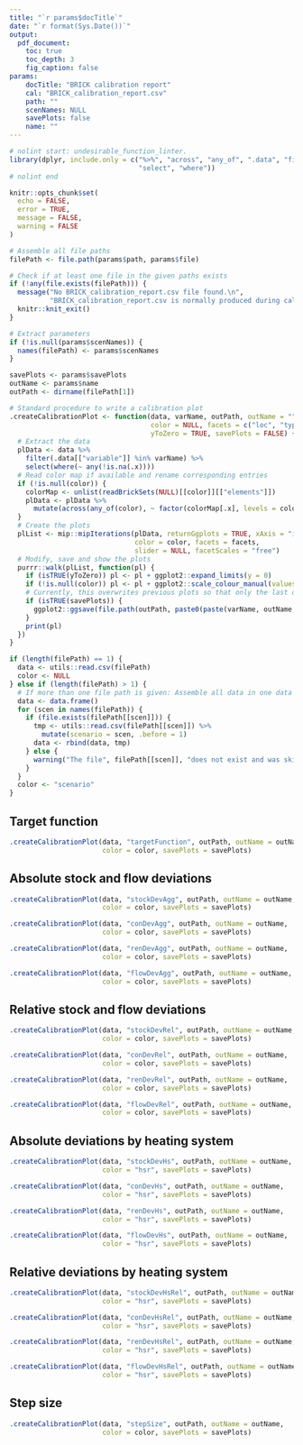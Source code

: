 ```yaml
---
title: "`r params$docTitle`"
date: "`r format(Sys.Date())`"
output:
  pdf_document:
    toc: true
    toc_depth: 3
    fig_caption: false
params:
    docTitle: "BRICK calibration report"
    cal: "BRICK_calibration_report.csv"
    path: ""
    scenNames: NULL
    savePlots: false
    name: ""
---
```


```r

# nolint start: undesirable_function_linter.
library(dplyr, include.only = c("%>%", "across", "any_of", ".data", "filter", "mutate",
                                "select", "where"))
# nolint end

knitr::opts_chunk$set(
  echo = FALSE,
  error = TRUE,
  message = FALSE,
  warning = FALSE
)
```


```r

# Assemble all file paths
filePath <- file.path(params$path, params$file)

# Check if at least one file in the given paths exists
if (!any(file.exists(filePath))) {
  message("No BRICK_calibration_report.csv file found.\n",
          "BRICK_calibration_report.csv is normally produced during calibration runs.")
  knitr::knit_exit()
}

# Extract parameters
if (!is.null(params$scenNames)) {
  names(filePath) <- params$scenNames
}

savePlots <- params$savePlots
outName <- params$name
outPath <- dirname(filePath[1])

# Standard procedure to write a calibration plot
.createCalibrationPlot <- function(data, varName, outPath, outName = "",
                                   color = NULL, facets = c("loc", "typ"),
                                   yToZero = TRUE, savePlots = FALSE) {
  # Extract the data
  plData <- data %>%
    filter(.data[["variable"]] %in% varName) %>%
    select(where(~ any(!is.na(.x))))
  # Read color map if available and rename corresponding entries
  if (!is.null(color)) {
    colorMap <- unlist(readBrickSets(NULL)[[color]][["elements"]])
    plData <- plData %>%
      mutate(across(any_of(color), ~ factor(colorMap[.x], levels = colorMap)))
  }
  # Create the plots
  plList <- mip::mipIterations(plData, returnGgplots = TRUE, xAxis = "iteration",
                               color = color, facets = facets,
                               slider = NULL, facetScales = "free")
  # Modify, save and show the plots
  purrr::walk(plList, function(pl) {
    if (isTRUE(yToZero)) pl <- pl + ggplot2::expand_limits(y = 0)
    if (!is.null(color)) pl <- pl + ggplot2::scale_colour_manual(values = mip::plotstyle(colorMap))
    # Currently, this overwrites previous plots so that only the last one remains
    if (isTRUE(savePlots)) {
      ggplot2::ggsave(file.path(outPath, paste0(paste(varName, outName, sep = "_"), ".png")), pl)
    }
    print(pl)
  })
}

```


```r

if (length(filePath) == 1) {
  data <- utils::read.csv(filePath)
  color <- NULL
} else if (length(filePath) > 1) {
  # If more than one file path is given: Assemble all data in one data frame
  data <- data.frame()
  for (scen in names(filePath)) {
    if (file.exists(filePath[[scen]])) {
      tmp <- utils::read.csv(filePath[[scen]]) %>%
        mutate(scenario = scen, .before = 1)
      data <- rbind(data, tmp)
    } else {
      warning("The file", filePath[[scen]], "does not exist and was skipped.")
    }
  }
  color <- "scenario"
}

```

## Target function

```r

.createCalibrationPlot(data, "targetFunction", outPath, outName = outName,
                       color = color, savePlots = savePlots)

```

## Absolute stock and flow deviations

```r

.createCalibrationPlot(data, "stockDevAgg", outPath, outName = outName,
                       color = color, savePlots = savePlots)

.createCalibrationPlot(data, "conDevAgg", outPath, outName = outName,
                       color = color, savePlots = savePlots)

.createCalibrationPlot(data, "renDevAgg", outPath, outName = outName,
                       color = color, savePlots = savePlots)

.createCalibrationPlot(data, "flowDevAgg", outPath, outName = outName,
                       color = color, savePlots = savePlots)

```


## Relative stock and flow deviations

```r

.createCalibrationPlot(data, "stockDevRel", outPath, outName = outName,
                       color = color, savePlots = savePlots)

.createCalibrationPlot(data, "conDevRel", outPath, outName = outName,
                       color = color, savePlots = savePlots)

.createCalibrationPlot(data, "renDevRel", outPath, outName = outName,
                       color = color, savePlots = savePlots)

.createCalibrationPlot(data, "flowDevRel", outPath, outName = outName,
                       color = color, savePlots = savePlots)

```

## Absolute deviations by heating system

```r

.createCalibrationPlot(data, "stockDevHs", outPath, outName = outName,
                       color = "hsr", savePlots = savePlots)

.createCalibrationPlot(data, "conDevHs", outPath, outName = outName,
                       color = "hsr", savePlots = savePlots)

.createCalibrationPlot(data, "renDevHs", outPath, outName = outName,
                       color = "hsr", savePlots = savePlots)

.createCalibrationPlot(data, "flowDevHs", outPath, outName = outName,
                       color = "hsr", savePlots = savePlots)

```

## Relative deviations by heating system

```r

.createCalibrationPlot(data, "stockDevHsRel", outPath, outName = outName,
                       color = "hsr", savePlots = savePlots)

.createCalibrationPlot(data, "conDevHsRel", outPath, outName = outName,
                       color = "hsr", savePlots = savePlots)

.createCalibrationPlot(data, "renDevHsRel", outPath, outName = outName,
                       color = "hsr", savePlots = savePlots)

.createCalibrationPlot(data, "flowDevHsRel", outPath, outName = outName,
                       color = "hsr", savePlots = savePlots)

```

## Step size

```r

.createCalibrationPlot(data, "stepSize", outPath, outName = outName,
                       color = color, savePlots = savePlots)
```

